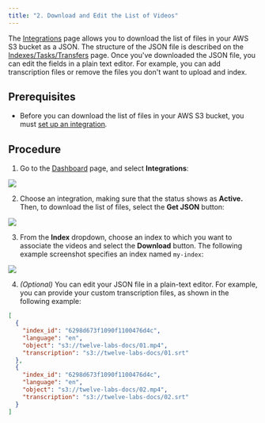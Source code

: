 ```yaml
---
title: "2. Download and Edit the List of Videos"
---
```


The [Integrations](https://api.twelvelabs.io/integrations) page allows you to
download the list of files in your AWS S3 bucket as a JSON. The structure of the
JSON file is described on the
[Indexes/Tasks/Transfers](/reference/api-reference/indexes-tasks-transfers)
page. Once you've downloaded the JSON file, you can edit the fields in a plain
text editor. For example, you can add transcription files or remove the files
you don't want to upload and index.

## Prerequisites

- Before you can download the list of files in your AWS S3 bucket, you must
  [set up an integration](/guides/uploading-videos/cloud-to-cloud-transfers/1.-set-up-an-integration)_._

## Procedure

1. Go to the [Dashboard](https://api.twelvelabs.io/dashboard) page, and select
   **Integrations**:

![](/images/guides/uploading-videos/cloud-to-cloud-transfers/select-integrations.png)

2. Choose an integration, making sure that the status shows as **Active.** Then,
   to download the list of files, select the **Get JSON** button:

![](/images/guides/uploading-videos/cloud-to-cloud-transfers/select-get-json.png)

3. From the **Index** dropdown, choose an index to which you want to associate
   the videos and select the **Download** button. The following example
   screenshot specifies an index named `my-index`:

![](/images/guides/uploading-videos/cloud-to-cloud-transfers/select-download.png)

4. _(Optional)_ You can edit your JSON file in a plain-text editor. For example,
   you can provide your custom transcription files, as shown in the following
   example:

```json
[
  {
    "index_id": "6298d673f1090f1100476d4c",
    "language": "en",
    "object": "s3://twelve-labs-docs/01.mp4",
    "transcription": "s3://twelve-labs-docs/01.srt"
  },
  {
    "index_id": "6298d673f1090f1100476d4c",
    "language": "en",
    "object": "s3://twelve-labs-docs/02.mp4",
    "transcription": "s3://twelve-labs-docs/02.srt"
  }
]
```
